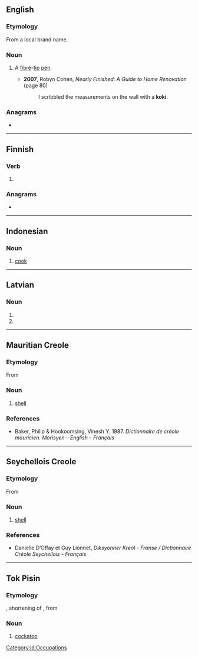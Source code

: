 {{also|Kōki|kokki}}
==English==

===Etymology===
From a local brand name.

===Noun===
{{en-noun}}

# {{lb|en|South Africa}} A [[fibre]]-[[tip]] [[pen]].
#* '''2007''', Robyn Cohen, ''Nearly Finished: A Guide to Home Renovation'' (page 80)
#*: I scribbled the measurements on the wall with a '''koki'''.

===Anagrams===
* {{anagrams|en|a=ikko|Kiko}}

----

==Finnish==

===Verb===
{{head|fi|verb form}}

# {{fi-form of|pr=third-person|pl=singular|mood=indicative|tense=past|kokea}}

===Anagrams===
* {{anagrams|fi|a=ikko|-ikko}}

----

==Indonesian==
{{wikipedia|lang=id}}

===Noun===
{{id-noun}}

# [[cook]]

[[Category:id:Occupations]]

----

==Latvian==

===Noun===
{{head|lv|noun form|g=m}}

# {{lv-inflection of|koks|nom|p}}
# {{lv-inflection of|koks|voc|p}}

----

==Mauritian Creole==

===Etymology===
From {{der|mfe|fr|coquille}}

===Noun===
{{head|mfe|noun}}

# [[shell]]

===References===
* Baker, Philip & Hookoomsing, Vinesh Y. 1987. ''Dictionnaire de créole mauricien. Morisyen – English – Français''

----

==Seychellois Creole==

===Etymology===
From {{der|crs|fr|coquille}}

===Noun===
{{head|crs|noun}}

# [[shell]]

===References===
* Danielle D’Offay et Guy Lionnet, ''Diksyonner Kreol - Franse / Dictionnaire Créole Seychellois - Français''

----

==Tok Pisin==

===Etymology===
{{der|tpi|en|cocky}}, shortening of {{m|en|cockatoo}}, from {{der|tpi|ms|kakatua}}

===Noun===
{{head|tpi|noun}}

# [[cockatoo]]